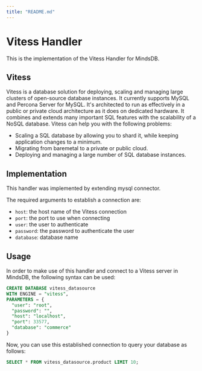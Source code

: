 ```yaml
---
title: "README.md"
---
```


# Vitess Handler

This is the implementation of the Vitess Handler for MindsDB.

## Vitess
Vitess is a database solution for deploying, scaling and managing large clusters of open-source database instances. It currently supports MySQL and Percona Server for MySQL. It's architected to run as effectively in a public or private cloud architecture as it does on dedicated hardware. It combines and extends many important SQL features with the scalability of a NoSQL database. Vitess can help you with the following problems:

  *  Scaling a SQL database by allowing you to shard it, while keeping application changes to a minimum.
  * Migrating from baremetal to a private or public cloud.
  * Deploying and managing a large number of SQL database instances.

## Implementation

This handler was implemented by extending mysql connector.

The required arguments to establish a connection are:

* `host`: the host name of the Vitess connection 
* `port`: the port to use when connecting 
* `user`: the user to authenticate 
* `password`: the password to authenticate the user
* `database`: database name

## Usage

In order to make use of this handler and connect to a Vitess server in MindsDB, the following syntax can be used:

```sql
CREATE DATABASE vitess_datasource
WITH ENGINE = "vitess",
PARAMETERS = { 
  "user": "root",
  "password": "",
  "host": "localhost",
  "port": 33577,
  "database": "commerce"
}
```

Now, you can use this established connection to query your database as follows:

```sql
SELECT * FROM vitess_datasource.product LIMIT 10;
```